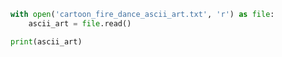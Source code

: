 ```python
with open('cartoon_fire_dance_ascii_art.txt', 'r') as file:
    ascii_art = file.read()

print(ascii_art)
```

